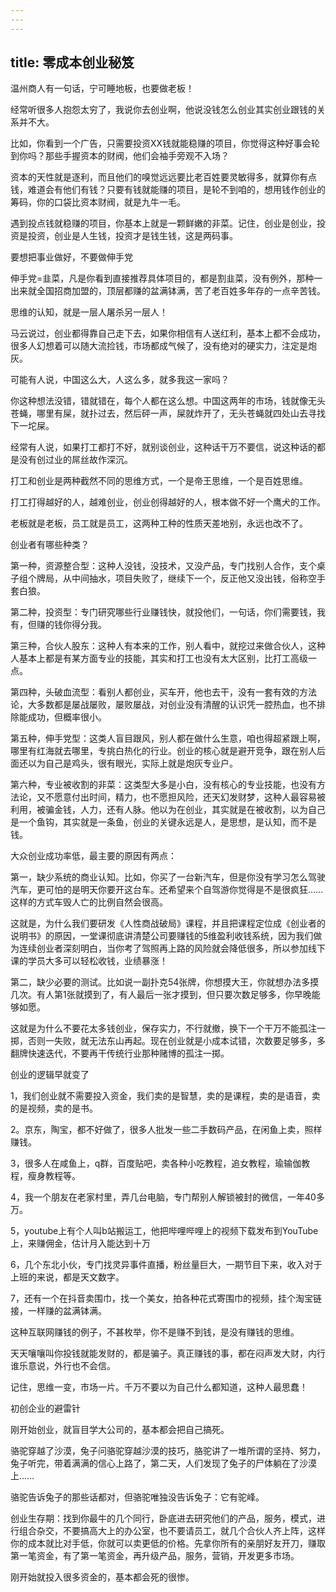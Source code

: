 ```yaml
---
---
---
```

title: 零成本创业秘笈
---



温州商人有一句话，宁可睡地板，也要做老板！

经常听很多人抱怨太穷了，我说你去创业啊，他说没钱怎么创业其实创业跟钱的关系并不大。

比如，你看到一个广告，只需要投资XX钱就能稳赚的项目，你觉得这种好事会轮到你吗？那些手握资本的财阀，他们会袖手旁观不入场？

资本的天性就是逐利，而且他们的嗅觉远远要比老百姓要灵敏得多，就算你有点钱，难道会有他们有钱？只要有钱就能赚的项目，是轮不到咱的，想用钱作创业的筹码，你的口袋比资本财阀，就是九牛一毛。

遇到投点钱就稳赚的项目，你基本上就是一颗鲜嫩的非菜。记住，创业是创业，投资是投资，创业是人生钱，投资才是钱生钱，这是两码事。

要想把事业做好，不要做伸手党

伸手党=韭菜，凡是你看到直接推荐具体项目的，都是割韭菜，没有例外，那种一出来就全国招商加盟的，顶层都赚的盆满钵满，苦了老百姓多年存的一点辛苦钱。

思维的认知，就是一层人屠杀另一层人！

马云说过，创业都得靠自己走下去，如果你相信有人送红利，基本上都不会成功，很多人幻想着可以随大流捡钱，市场都成气候了，没有绝对的硬实力，注定是炮灰。

可能有人说，中国这么大，人这么多，就多我这一家吗？

你这种想法没错，错就错在，每个人都在这么想。中国这两年的市场，钱就像无头苍蝇，哪里有屎，就扑过去，然后砰一声，屎就炸开了，无头苍蝇就四处山去寻找下一坨屎。

经常有人说，如果打工都打不好，就别谈创业，这种话干万不要信，说这种话的都是没有创过业的屌丝故作深沉。

打工和创业是两种截然不同的思维方式，一个是帝王思维，一个是百姓思维。

打工打得越好的人，越难创业，创业创得越好的人，根本做不好一个鹰犬的工作。

老板就是老板，员工就是员工，这两种工种的性质天差地别，永远也改不了。

创业者有哪些种类？

第一种，资源整合型：这种人没钱，没技术，又没产品，专门找别人合作，支个桌子组个牌局，从中间抽水，项目失败了，继续下一个，反正他又没出钱，俗称空手套白狼。

第二种，投资型：专门研究哪些行业赚钱快，就投他们，一句话，你们需要钱，我有，但赚的钱你得分我。

第三种，合伙人股东：这种人有本来的工作，别人看中，就挖过来做合伙人，这种人基本上都是有某方面专业的技能，其实和打工也没有太大区别，比打工高级一点。

第四种，头破血流型：看别人都创业，买车开，他也去干，没有一套有效的方法论，大多数都是屡战屡败，屡败屡战，对创业没有清醒的认识凭一腔热血，也不排除能成功，但概率很小。

第五种，伸手党型：这类人盲目跟风，别人都在做什么生意，咱也得超紧跟上啊，哪里有红海就去哪里，专挑白热化的行业。创业的核心就是避开竞争，跟在别人后面还以为自己是鸡头，很有眼光，实际上就是炮灰专业户。

第六种，专业被收割的非菜：这类型大多是小白，没有核心的专业技能，也没有方法论，又不愿意付出时间，精力，也不愿担风险，还天幻发财梦，这种人最容易被利用，被骗金钱，人力，还有人脉。他以为在创业，其实就是在被收割，以为自己是一个鱼钩，其实就是一条鱼，创业的关键永远是人，是思想，是认知，而不是钱。

大众创业成功率低，最主要的原因有两点：

第一，缺少系统的商业认知。比如，你买了一台新汽车，但是你没有学习怎么驾驶汽车，更可怕的是明天你要开这台车。还希望来个自驾游你觉得是不是很疯狂……这样的方式车毁人亡的比例自然会很高。

这就是，为什么我们要研发《人性商战破局》课程，并且把课程定位成《创业者的说明书》的原因，一堂课彻底讲清楚公司要赚钱的5维盈利收钱系统，因为我们做为连续创业者深刻明白，当你考了驾照再上路的风险就会降低很多，所以参加线下课的学员大多可以轻松收钱，业绩暴涨！

第二，缺少必要的测试。比如说一副扑克54张牌，你想摸大王，你就想办法多摸几次。有人第1张就摸到了，有人最后一张才摸到，但只要次数足够多，你早晚能够如愿。

这就是为什么不要花太多钱创业，保存实力，不行就撤，换下一个干万不能孤注一掷，否则一失败，就无法东山再起。现在创业就是小成本试错，次数要足够多，多翻牌快速迭代，不要再干传统行业那种赌博的孤注一掷。

创业的逻辑早就变了

1，我们创业就不需要投入资金，我们卖的是智慧，卖的是课程，卖的是语音，卖的是视频，卖的是书。

2。京东，陶宝，都不好做了，很多人批发一些二手数码产品，在闲鱼上卖，照样赚钱。

3，很多人在咸鱼上，q群，百度贴吧，卖各种小吃教程，追女教程，瑜输伽教程，瘦身教程等。

4，我一个朋友在老家村里，弄几台电脑，专门帮别人解锁被封的微信，一年40多万。

5，youtube上有个人叫b站搬运工，他把哔哩哔哩上的视频下载发布到YouTube上，来赚佣金，估计月入能达到十万

6，几个东北小伙，专门找灵异事件直播，粉丝量巨大，一期节目下来，收入对于上班的来说，都是天文数字。

7，还有一个在抖音卖围巾，找一个美女，拍各种花式寄围巾的视频，挂个淘宝链接，一样赚的盆满钵满。

这种互联网赚钱的例子，不甚枚举，你不是赚不到钱，是没有赚钱的思维。

天天嚷嚷叫你投钱就能发财的，都是骗子。真正赚钱的事，都在闷声发大财，内行谁乐意说，外行也不会信。

记住，思维一变，市场一片。千万不要以为自己什么都知道，这种人最思蠢！

初创企业的避雷针

刚开始创业，就盲目学大公司的，基本都会把自己搞死。

骆驼穿越了沙漠，兔子问骆驼穿越沙漠的技巧，胳驼讲了一堆所谓的坚持、努力，兔子听完，带着满满的信心上路了，第二天，人们发现了兔子的尸体躺在了沙漠上……

骆驼告诉兔子的那些话都对，但骆驼唯独没告诉兔子：它有驼峰。

创业生存期：找到你最牛的几个同行，卧底进去研究他们的产品，服务，模式，进行组合杂交，不要搞高大上的办公室，也不要请员工，就几个合伙人齐上阵，这样你的成本就比对手低，你就可以卖更低的价格。先拿你所有的亲朋好友开刀，赚取第一笔资金，有了第一笔资金，再升级产品，服务，营销，开发更多市场。

刚开始就投入很多资金的，基本都会死的很惨。